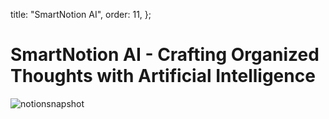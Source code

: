 
  title: "SmartNotion AI",
  order: 11,
};

# SmartNotion AI - Crafting Organized Thoughts with Artificial Intelligence

![notionsnapshot](/docs/notionsnapshot.png)
